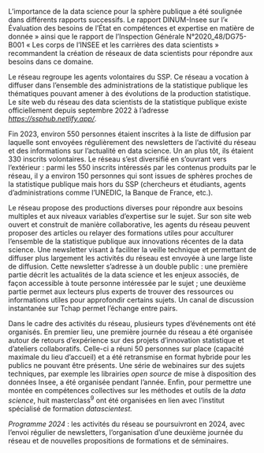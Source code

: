 L'importance de la data science pour la sphère publique a été soulignée
dans différents rapports successifs. Le rapport DINUM-Insee sur l'«
Évaluation des besoins de l'État en compétences et expertise en matière
de donnée » ainsi que le rapport de l'Inspection Générale
N°2020_48/DG75-B001 « Les corps de l'INSEE et les carrières des data
scientists » recommandent la création de réseaux de data scientists pour
répondre aux besoins dans ce domaine.



Le réseau regroupe les agents volontaires du SSP. Ce réseau a vocation à
diffuser dans l'ensemble des administrations de la statistique publique
les thématiques pouvant amener à des évolutions de la production
statistique. Le site web du réseau des data scientists de la statistique
publique existe officiellement depuis septembre 2022 à l'adresse [
](https://ssphub.netlify.app/)[*https://ssphub.netlify.app/*](https://ssphub.netlify.app/).



Fin 2023, environ 550 personnes étaient inscrites à la liste de
diffusion par laquelle sont envoyées régulièrement des newsletters de
l'activité du réseau et des informations sur l'actualité en data
science. Un an plus tôt, ils étaient 330 inscrits volontaires. Le réseau
s'est diversifié en s'ouvrant vers l'extérieur : parmi les 550 inscrits
intéressés par les contenus produits par le réseau, il y a environ 150
personnes qui sont issues de sphères proches de la statistique publique
mais hors du SSP (chercheurs et étudiants, agents d'administrations
comme l'UNEDIC, la Banque de France, etc.).



Le réseau propose des productions diverses pour répondre aux besoins
multiples et aux niveaux variables d'expertise sur le sujet. Sur son
site web ouvert et construit de manière collaborative, les agents du
réseau peuvent proposer des articles ou relayer des formations utiles
pour acculturer l'ensemble de la statistique publique aux innovations
récentes de la data science. Une newsletter visant à faciliter la veille
technique et permettant de diffuser plus largement les activités du
réseau est envoyée à une large liste de diffusion. Cette newsletter
s'adresse à un double public : une première partie décrit les actualités
de la data science et les enjeux associés, de façon accessible à toute
personne intéressée par le sujet ; une deuxième partie permet aux
lecteurs plus experts de trouver des ressources ou informations utiles
pour approfondir certains sujets. Un canal de discussion instantanée sur
Tchap permet l'échange entre pairs.



Dans le cadre des activités du réseau, plusieurs types d'événements ont
été organisés. En premier lieu, une première journée du réseau a été
organisée autour de retours d'expérience sur des projets d'innovation
statistique et d'ateliers collaboratifs. Celle-ci a réuni 50 personnes
sur place (capacité maximale du lieu d'accueil) et a été retransmise en
format hybride pour les publics ne pouvant être présents. Une série de
webinaires sur des sujets techniques, par exemple les librairies *open
source* de mise à disposition des données Insee, a été organisée pendant
l'année. Enfin, pour permettre une montée en compétences collectives sur
les méthodes et outils de la *data science*, huit masterclass^9^ ont été
organisées en lien avec l'institut spécialisé de formation
*datascientest.*



*Programme 2024* : les activités du réseau se poursuivront en 2024, avec
l'envoi régulier de newsletters, l'organisation d'une deuxième journée
du réseau et de nouvelles propositions de formations et de séminaires.